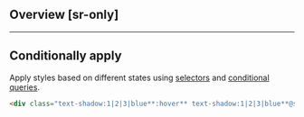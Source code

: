 ## Overview [sr-only]
<Overview/>

---

## Conditionally apply
Apply styles based on different states using [selectors](/docs/state-selectors) and [conditional queries](/docs/conditional-queries).
```html
<div class="text-shadow:1|2|3|blue**:hover** text-shadow:1|2|3|blue**@sm** text-shadow:1|2|3|blue**@dark** text-shadow:1|2|3|blue**@print**">…</div>
```

